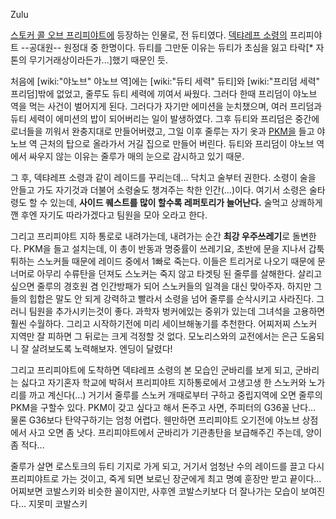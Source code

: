 Zulu

[[스토커 콜 오브 프리피야트]]에 등장하는 인물로, 전 듀티였다. [[덱탸레프 소령]]의 프리피야트 --공대원-- 원정대 중 한명이다. 듀티를 그만둔 이유는 듀티가 초심을 잃고 타락[* 자톤의 무기거래상이라든가...]했기 때문인 듯.

처음에 [wiki:"야노브" 야노브 역]에는 [wiki:"듀티 세력" 듀티]와 [wiki:"프리덤 세력" 프리덤]밖에 없었고, 줄루도 듀티 세력에 끼여서 싸웠다. 그러다 한때 프리덤이 야노브 역을 먹는 사건이 벌어지게 된다. 그러다가 자기만 에미션을 눈치챘으며, 여러 프리덤과 듀티 세력이 에미션의 밥이 되어버리는 일이 발생하였다. 그후 듀티와 프리덤은 중간에 로너들을 끼워서 완충지대로 만들어버렸고, 그일 이후 줄루는 자기 옷과 [[PKM]]을 들고 야노브 역 근처의 탑으로 올라가서 거길 집으로 만들어 버린다. 듀티와 프리덤이 야노브 역에서 싸우지 않는 이유는 줄루가 매의 눈으로 감시하고 있기 때문.

그 후, 덱탸레프 소령과 같이 레이드를 꾸리는데... 닥치고 술부터 권한다. 소령이 술을 안들고 가도 자기것과 더불어 소령술도 챙겨주는 착한 인간(...)이다. 여기서 소령은 술타령도 할 수 있는데, '''사이드 퀘스트를 많이 할수록 레퍼토리가 늘어난다.''' 술먹고 상쾌하게 깬 후엔 자기도 따라가겠다고 팀원을 모아 오라고 한다.

그리고 프리피야트 지하 통로로 내려가는데, 내려가는 순간 '''최강 우주쓰레기'''로 돌변한다. PKM을 들고 설치는데, 이 총이 반동과 명중률이 쓰레기요, 초반에 문을 지나서 갑툭튀하는 스노커들 때문에 레이드 중에서 1빠로 죽는다. 이들은 트리거로 나오기 때문에 문 너머로 아무리 수류탄을 던져도 스노커는 죽지 않고 타겟팅 된 줄루를 살해한다. 살리고 싶으면 줄루의 경호원 겸 인간방패가 되어 스노커들의 일격을 대신 맞아주자. 하지만 그들의 힙합은 말도 안 되게 강력하고 빨라서 소령을 넘어 줄루를 순삭시키고 사라진다. 그러니 팀원을 추가시키는것이 좋다. 과학자 벙커에있는 중위가 있는데 그녀석을 고용하면 훨씬 수월하다. 그리고 시작하기전에 미리 세이브해놓기를 추천한다. 어찌저찌 스노커 지역만 잘 피하면 그 뒤로는 크게 걱정할 것 없다. 모노리스와의 교전에서는 은근 도움되니 잘 살려보도록 노력해보자. 엔딩이 달렸다!

그리고 프리피야트에 도착하면 덱탸레프 소령의 본 모습인 군바리를 보게 되고, 군바리는 싫다고 자기혼자 학교에 박혀서 프리피야트 지하통로에서 고생고생 한 스노커와 노가리를 까고 계신다(...) 거기서 줄루를 스노커 개때로부터 구하고 중립지역에 오면 줄루의 PKM을 구할수 있다. PKM이 갖고 싶다고 해서 돈주고 사면, 주피터의 G36꼴 난다... 물론 G36보다 탄약구하기는 엄청 어렵다. 웬만하면 프리피야트 오기전에 야노브 상점에서 사고 오면 좀 낫다. 프리피야트에서 군바리가 기관총탄을 보급해주긴 주는데, 양이 좀 적다...

줄루가 살면 로스토크의 듀티 기지로 가게 되고, 거기서 엄청난 수의 레이드를 끌고 다시 프리피야트로 가는 것이고, 죽게 되면 보로닌 장군에게 최고 명예 훈장만 받고 끝이다... 어찌보면 코발스키와 비슷한 꼴이지만, 사후엔 코발스키보다 더 잘나가는 모습이 보여진다... 지못미 코발스키
